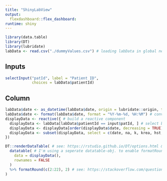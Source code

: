 ```yaml
---
title: "ShinyLabView"
output: 
  flexdashboard::flex_dashboard:
runtime: shiny
---
```


```r
library(data.table)
library(DT)
library(lubridate)
labData <- read.csv("./dummyValues.csv") # loading labData in global needs to be done only once.
```

Inputs {.sidebar}
-----------------------------------------------------------------------
```r
selectInput("patId", label = "Patient ID",
            choices = labData$patientId)
```

Column
-----------------------------------------------------------------------
```r
labData$date <- as_datetime(labData$date, origin = lubridate::origin, tz = "UTC") # convert int to unixTs-obj.
labData$date <- format(labData$date, format = "%Y-%m-%d, %H:%M") # convert unixTs to human readable string
displayData <- reactive({ # build a reactive component
  displayData <- labData[labData$patientId == input$patId, ] # select by patientId
  displayData <- displayData[order(displayData$date, decreasing = TRUE), ] # sort by date
  displayData <- subset(displayData, select = c(date, na, k, krea, hst, gfr, hgb, rbc, plt, wbc, inr, ptt)) # select Values to display
})

DT::renderDataTable( # see: https://rstudio.github.io/DT/options.html & https://rstudio.github.io/DT/shiny.html
  datatable( # I'm using a seperate datatable-obj. to enable formatRounding.
    data = displayData(),
    rownames = FALSE
  )
  %>% formatRound(c(2:22), 2) # see: https://stackoverflow.com/questions/33171279/dt-in-shiny-and-r-custom-number-formatting
)
```
